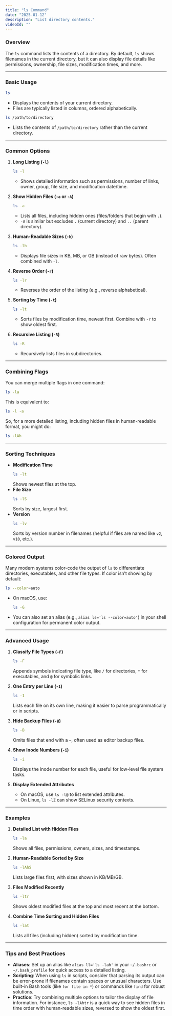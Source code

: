 ```yaml
---
title: "ls Command"
date: "2025-01-12"
description: "List directory contents."
videoId: ""
---
```


### Overview

The `ls` command lists the contents of a directory. By default, `ls` shows filenames in the current directory, but it can also display file details like permissions, ownership, file sizes, modification times, and more.

---

### Basic Usage

```bash
ls
```
- Displays the contents of your current directory.
- Files are typically listed in columns, ordered alphabetically.

```bash
ls /path/to/directory
```
- Lists the contents of `/path/to/directory` rather than the current directory.

---

### Common Options

1. **Long Listing (`-l`)**  
   ```bash
   ls -l
   ```
   - Shows detailed information such as permissions, number of links, owner, group, file size, and modification date/time.  

2. **Show Hidden Files (`-a` or `-A`)**  
   ```bash
   ls -a
   ```
   - Lists all files, including hidden ones (files/folders that begin with `.`).  
   - `-A` is similar but excludes `.` (current directory) and `..` (parent directory).

3. **Human-Readable Sizes (`-h`)**  
   ```bash
   ls -lh
   ```
   - Displays file sizes in KB, MB, or GB (instead of raw bytes). Often combined with `-l`.

4. **Reverse Order (`-r`)**  
   ```bash
   ls -lr
   ```
   - Reverses the order of the listing (e.g., reverse alphabetical).

5. **Sorting by Time (`-t`)**  
   ```bash
   ls -lt
   ```
   - Sorts files by modification time, newest first. Combine with `-r` to show oldest first.

6. **Recursive Listing (`-R`)**  
   ```bash
   ls -R
   ```
   - Recursively lists files in subdirectories.

---

### Combining Flags

You can merge multiple flags in one command:
```bash
ls -la
```
This is equivalent to:
```bash
ls -l -a
```
So, for a more detailed listing, including hidden files in human-readable format, you might do:
```bash
ls -lAh
```

---

### Sorting Techniques

- **Modification Time**  
  ```bash
  ls -lt
  ```  
  Shows newest files at the top.  
- **File Size**  
  ```bash
  ls -lS
  ```  
  Sorts by size, largest first.  
- **Version**  
  ```bash
  ls -lv
  ```  
  Sorts by version number in filenames (helpful if files are named like `v2`, `v10`, etc.).

---

### Colored Output

Many modern systems color-code the output of `ls` to differentiate directories, executables, and other file types. If color isn’t showing by default:
```bash
ls --color=auto
```
- On macOS, use:
  ```bash
  ls -G
  ```
- You can also set an alias (e.g., `alias ls='ls --color=auto'`) in your shell configuration for permanent color output.

---

### Advanced Usage

1. **Classify File Types (`-F`)**  
   ```bash
   ls -F
   ```
   Appends symbols indicating file type, like `/` for directories, `*` for executables, and `@` for symbolic links.

2. **One Entry per Line (`-1`)**  
   ```bash
   ls -1
   ```
   Lists each file on its own line, making it easier to parse programmatically or in scripts.

3. **Hide Backup Files (`-B`)**  
   ```bash
   ls -B
   ```
   Omits files that end with a `~`, often used as editor backup files.

4. **Show Inode Numbers (`-i`)**  
   ```bash
   ls -i
   ```
   Displays the inode number for each file, useful for low-level file system tasks.

5. **Display Extended Attributes**  
   - On macOS, use `ls -l@` to list extended attributes.  
   - On Linux, `ls -lZ` can show SELinux security contexts.

---

### Examples

1. **Detailed List with Hidden Files**  
   ```bash
   ls -la
   ```
   Shows all files, permissions, owners, sizes, and timestamps.

2. **Human-Readable Sorted by Size**  
   ```bash
   ls -lAhS
   ```
   Lists large files first, with sizes shown in KB/MB/GB.

3. **Files Modified Recently**  
   ```bash
   ls -ltr
   ```
   Shows oldest modified files at the top and most recent at the bottom.

4. **Combine Time Sorting and Hidden Files**  
   ```bash
   ls -lat
   ```
   Lists all files (including hidden) sorted by modification time.

---

### Tips and Best Practices

- **Aliases**: Set up an alias like `alias ll='ls -lah'` in your `~/.bashrc` or `~/.bash_profile` for quick access to a detailed listing.  
- **Scripting**: When using `ls` in scripts, consider that parsing its output can be error-prone if filenames contain spaces or unusual characters. Use built-in Bash tools (like `for file in *`) or commands like `find` for robust solutions.  
- **Practice**: Try combining multiple options to tailor the display of file information. For instance, `ls -lAhtr` is a quick way to see hidden files in time order with human-readable sizes, reversed to show the oldest first.
